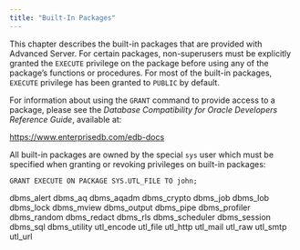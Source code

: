 ```yaml
---
title: "Built-In Packages"
---
```




This chapter describes the built-in packages that are provided with Advanced Server. For certain packages, non-superusers must be explicitly granted the `EXECUTE` privilege on the package before using any of the package’s functions or procedures. For most of the built-in packages, `EXECUTE` privilege has been granted to `PUBLIC` by default.

For information about using the `GRANT` command to provide access to a package, please see the *Database Compatibility for Oracle Developers Reference Guide*, available at:

<https://www.enterprisedb.com/edb-docs>

All built-in packages are owned by the special `sys` user which must be specified when granting or revoking privileges on built-in packages:

``` text
GRANT EXECUTE ON PACKAGE SYS.UTL_FILE TO john;
```

<div class="toctree" data-maxdepth="5">

dbms_alert dbms_aq dbms_aqadm dbms_crypto dbms_job dbms_lob dbms_lock dbms_mview dbms_output dbms_pipe dbms_profiler dbms_random dbms_redact dbms_rls dbms_scheduler dbms_session dbms_sql dbms_utility utl_encode utl_file utl_http utl_mail utl_raw utl_smtp utl_url

</div>
